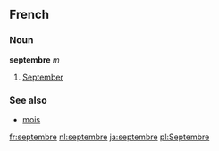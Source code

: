 ==French==
===Noun===
'''septembre''' ''m''

# [[September]]

===See also===
*[[mois]]

[[fr:septembre]]
[[nl:septembre]]
[[ja:septembre]]
[[pl:Septembre]]